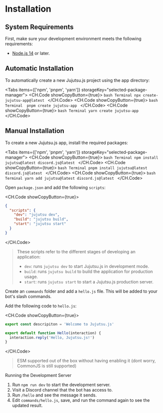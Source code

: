 
# Installation

## System Requirements

First, make sure your development environment meets the following requirements:

- [Node.js 14](https://nodejs.org/) or later.

## Automatic Installation

To automatically create a new Jujutsu.js project using the app directory:

<Tabs items={['npm', 'pnpm', 'yarn']} storageKey="selected-package-manager">
  <Tab>
    <CH.Code showCopyButton={true}>
    ```bash Terminal
    npx create-jujutsu-app@latest
    ```
    </CH.Code>
  </Tab>
  <Tab>
    <CH.Code showCopyButton={true}>
    ```bash Terminal 
    pnpm create jujutsu-app
    ```
    </CH.Code>
  </Tab>
  <Tab>
    <CH.Code showCopyButton={true}>
    ```bash Terminal
    yarn create jujutsu-app
    ```
    </CH.Code>
  </Tab>
</Tabs>

## Manual Installation

To create a new Jujutsu.js app, install the required packages:

<Tabs items={['npm', 'pnpm', 'yarn']} storageKey="selected-package-manager">
  <Tab>
    <CH.Code showCopyButton={true}>
    ```bash Terminal
    npm install jujutsu@latest discord.js@latest
    ```
    </CH.Code>
  </Tab>
  <Tab>
    <CH.Code showCopyButton={true}>
    ```bash Terminal
    pnpm install jujutsu@latest discord.js@latest
    ```
    </CH.Code>
  </Tab>
  <Tab>
    <CH.Code showCopyButton={true}>
    ```bash Terminal
    yarn add jujutsu@latest discord.js@latest
    ```
    </CH.Code>
  </Tab>
</Tabs>

Open `package.json` and add the following `scripts`:

<CH.Code showCopyButton={true}>
```json package.json
{
  "scripts": {
    "dev": "jujutsu dev",
    "build": "jujutsu build",
    "start": "jujutsu start"
  }
}
```
</CH.Code>


> These scripts refer to the different stages of developing an application:
> - `dev`: runs `jujutsu dev` to start Jujutsu.js in development mode.
> - `build`: runs `jujutsu build` to build the application for production usage.
> - `start`: runs `jujutsu start` to start a Jujutsu.js production server.

Create an `commands` folder and add a `hello.js` file. This will be added to your bot's slash commands.

Add the following code to `hello.js`:

<CH.Code showCopyButton={true}>
```javascript commands/hello.js
export const descripiton = 'Welcome to Jujutsu.js'

export default function Hello(interaction) {
  interaction.reply('Hello, Jujutsu.js!')
}
```
</CH.Code>

> ESM supported out of the box without having enabling it (dont worry, CommonJS is still supported)

Running the Development Server

1. Run `npm run dev` to start the development server.
2. Visit a Discord channel that the bot has access to.
3. Run `/hello` and see the message it sends.
4. Edit `commands/hello.js`, save, and run the command again to see the updated result.
